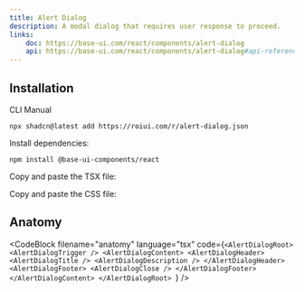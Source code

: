 ```yaml
---
title: Alert Dialog
description: A modal dialog that requires user response to proceed.
links:
    doc: https://base-ui.com/react/components/alert-dialog
    api: https://base-ui.com/react/components/alert-dialog#api-reference
---
```


<ComponentPreview name="alert-dialog-demo" />

## Installation

<InstallationTabs>

<InstallationTabsList>
    <InstallationTabsTrigger value="cli">CLI</InstallationTabsTrigger>
    <InstallationTabsTrigger value="manual">Manual</InstallationTabsTrigger>
</InstallationTabsList>

<InstallationTabsContent value="cli">

```package-install
npx shadcn@latest add https://roiui.com/r/alert-dialog.json
```

</InstallationTabsContent>

<InstallationTabsContent value="manual" data-manual="true">

Install dependencies:

```package-install
npm install @base-ui-components/react
```

Copy and paste the TSX file:

<ComponentSource
    src="registry/brook/ui/alert-dialog/alert-dialog.tsx"
    title="components/ui/alert-dialog.tsx"
    collapsible={true}
/>

Copy and paste the CSS file:

<ComponentSource
    src="registry/brook/ui/alert-dialog/alert-dialog.module.css"
    title="components/ui/alert-dialog.module.css"
    language="css"
    collapsible={true}
/>

</InstallationTabsContent>

</InstallationTabs>

## Anatomy

<CodeBlock
filename="anatomy"
  language="tsx"
  code={`<AlertDialogRoot>
    <AlertDialogTrigger />
    <AlertDialogContent>
        <AlertDialogHeader>
            <AlertDialogTitle />
            <AlertDialogDescription />
        </AlertDialogHeader>
        <AlertDialogFooter>
            <AlertDialogClose />
        </AlertDialogFooter>
    </AlertDialogContent>
</AlertDialogRoot>
`} />

